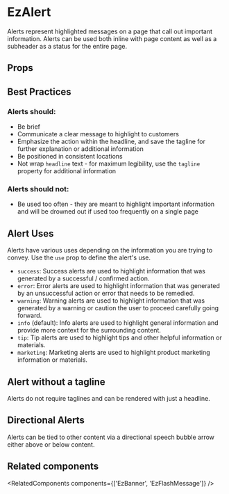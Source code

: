 
<Meta of={DefaultStories} name="Docs" />
<TableOfContents />

# EzAlert

Alerts represent highlighted messages on a page that call out important information. Alerts can be used both inline with page content as well as a subheader as a status for the entire page.

<Primary />

## Props

<Controls of={DefaultStories.Default} sort="requiredFirst" />

## Best Practices

### Alerts should:

- Be brief
- Communicate a clear message to highlight to customers
- Emphasize the action within the headline, and save the tagline for further explanation or additional information
- Be positioned in consistent locations
- Not wrap `headline` text - for maximum legibility, use the `tagline` property for additional information

### Alerts should not:

- Be used too often - they are meant to highlight important information and will be drowned out if used too frequently on a single page

## Alert Uses

Alerts have various uses depending on the information you are trying to convey. Use the `use` prop to define the alert's use.

- `success`: Success alerts are used to highlight information that was generated by a successful / confirmed action.
- `error`: Error alerts are used to highlight information that was generated by an unsuccessful action or error that needs to be remedied.
- `warning`: Warning alerts are used to highlight information that was generated by a warning or caution the user to proceed carefully going forward.
- `info` (default): Info alerts are used to highlight general information and provide more context for the surrounding content.
- `tip`: Tip alerts are used to highlight tips and other helpful information or materials.
- `marketing`: Marketing alerts are used to highlight product marketing information or materials.

<Canvas>
  <Story of={UseStories.Success} meta={UseStories} />
  <Story of={UseStories.Error} meta={UseStories} />
  <Story of={UseStories.Warning} meta={UseStories} />
  <Story of={UseStories.Info} meta={UseStories} />
  <Story of={UseStories.Tip} meta={UseStories} />
  <Story of={UseStories.Marketing} meta={UseStories} />
</Canvas>

## Alert without a tagline

Alerts do not require taglines and can be rendered with just a headline.

<Canvas>
  <Story of={NoTaglineStories.NoTagline} meta={NoTaglineStories} />
</Canvas>

## Directional Alerts

Alerts can be tied to other content via a directional speech bubble arrow either above or below content.

<Canvas>
  <Story of={DirectionalStories.Bottom} meta={DirectionalStories} />
  <Story of={DirectionalStories.Top} meta={DirectionalStories} />
</Canvas>

## Related components

<RelatedComponents components={['EzBanner', 'EzFlashMessage']} />
